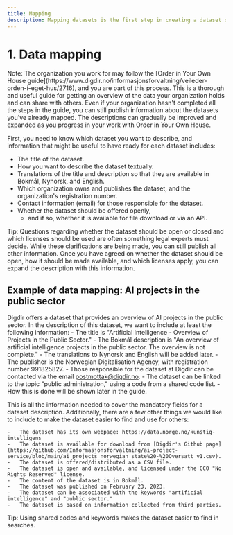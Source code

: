 ```yaml
---
title: Mapping
description: Mapping datasets is the first step in creating a dataset description.
---
```


# 1. Data mapping

<Alert size='sm'>
    Note: The organization you work for may follow the [Order in Your Own House
    guide](https://www.digdir.no/informasjonsforvaltning/veileder-orden-i-eget-hus/2716), and you are part of this
    process. This is a thorough and useful guide for getting an overview of the data your organization holds and can
    share with others. Even if your organization hasn't completed all the steps in the guide, you can still publish
    information about the datasets you've already mapped. The descriptions can gradually be improved and expanded as you
    progress in your work with Order in Your Own House.
</Alert>

First, you need to know which dataset you want to describe, and information that might be useful to have ready for each dataset includes:

-   The title of the dataset.
-   How you want to describe the dataset textually.
-   Translations of the title and description so that they are available in Bokmål, Nynorsk, and English.
-   Which organization owns and publishes the dataset, and the organization's registration number.
-   Contact information (email) for those responsible for the dataset.
-   Whether the dataset should be offered openly,
    -   and if so, whether it is available for file download or via an API.

<Alert size='sm'>
    Tip: Questions regarding whether the dataset should be open or closed and which licenses should be used are often
    something legal experts must decide. While these clarifications are being made, you can still publish all other
    information. Once you have agreed on whether the dataset should be open, how it should be made available, and which
    licenses apply, you can expand the description with this information.
</Alert>

## Example of data mapping: AI projects in the public sector

Digdir offers a dataset that provides an overview of AI projects in the public sector. In the description of this dataset, we want to include at least the following information: - The title is "Artificial Intelligence - Overview of Projects in the Public Sector." - The Bokmål description is "An overview of artificial intelligence projects in the public sector. The overview is not complete." - The translations to Nynorsk and English will be added later. - The publisher is the Norwegian Digitalisation Agency, with registration number 991825827. - Those responsible for the dataset at Digdir can be contacted via the email postmottak@digdir.no. - The dataset can be linked to the topic "public administration," using a code from a shared code list. - How this is done will be shown later in the guide.

This is all the information needed to cover the mandatory fields for a dataset description. Additionally, there are a few other things we would like to include to make the dataset easier to find and use for others:

    -   The dataset has its own webpage: https://data.norge.no/kunstig-intelligens
    -   The dataset is available for download from [Digdir's Github page](https://github.com/Informasjonsforvaltning/ai-project-service/blob/main/ai_projects_norwegian_state%20-%20Oversatt_v1.csv).
    -   The dataset is offered/distributed as a CSV file.
    -   The dataset is open and available, and licensed under the CC0 "No Rights Reserved" license.
    -   The content of the dataset is in Bokmål.
    -   The dataset was published on February 23, 2023.
    -   The dataset can be associated with the keywords "artificial intelligence" and "public sector."
    -   The dataset is based on information collected from third parties.

<Alert size='sm'>Tip: Using shared codes and keywords makes the dataset easier to find in searches.</Alert>
